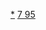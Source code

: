 {{Navbox
|name = 镅化合物
| listclass  = hlist
|state = <includeonly>{{{state|collapsed}}}</includeonly>
|title = <span style="vertical-align:1px;">[[镅]]化合物</font>
|titlestyle = 
|list1 = 
*[[三氧化二镅|Am<sub>2</sub>O<sub>3</sub>]]
*[[二氧化鋂|AmO<sub>2</sub>]]
*[[二氯化镅|AmCl<sub>2</sub>]]
*[[三氯化镅|AmCl<sub>3</sub>]]
*[[二溴化镅|AmBr<sub>2</sub>]]
*[[三溴化镅|AmBr<sub>3</sub>]]
*[[二碘化镅|AmI<sub>2</sub>]]
*[[三碘化镅|AmI<sub>3</sub>]]
*[[三氢化镅|AmH<sub>3</sub>]]
*[[氢氧化镅(III)|Am(OH)<sub>3</sub>]]
*[[二氟化镅|AmF<sub>2</sub>]]
*[[三氟化镅|AmF<sub>3</sub>]]
*[[四氟化镅|AmF<sub>4</sub>]]
</div>
}}<noinclude>
[[Category:镅化合物|*]]
[[Category:化学品模板|7 95]]
</noinclude>